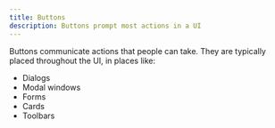 ```yaml
---
title: Buttons
description: Buttons prompt most actions in a UI
---
```


Buttons communicate actions that people can take. They are typically placed throughout the UI, in places like:

- Dialogs
- Modal windows
- Forms
- Cards
- Toolbars
